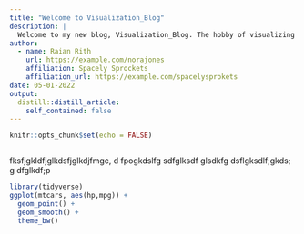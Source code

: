 ```yaml
---
title: "Welcome to Visualization_Blog"
description: |
  Welcome to my new blog, Visualization_Blog. The hobby of visualizing data has always made me want to clean, feature engineer, manipulate, and visualize random data from the internet and help audience build a story just by looking at the 
author:
  - name: Raian Rith
    url: https://example.com/norajones
    affiliation: Spacely Sprockets
    affiliation_url: https://example.com/spacelysprokets
date: 05-01-2022
output:
  distill::distill_article:
    self_contained: false
---
```


```r
knitr::opts_chunk$set(echo = FALSE)



```

fksfjgkldfjglkdsfjglkdjfmgc,
d
fpogkdslfg
sdfglksdf
glsdkfg
dsflgksdlf;gkds;
g
dfglkdf;p

```r
library(tidyverse)
ggplot(mtcars, aes(hp,mpg)) + 
  geom_point() + 
  geom_smooth() + 
  theme_bw()
```


